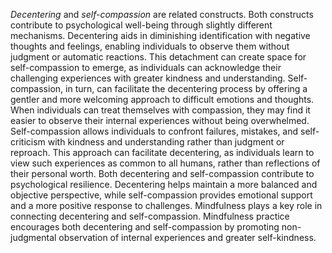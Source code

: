 *Decentering* and *self-compassion* are related constructs. Both constructs contribute to psychological well-being through slightly different mechanisms. Decentering aids in diminishing identification with negative thoughts and feelings, enabling individuals to observe them without judgment or automatic reactions. This detachment can create space for self-compassion to emerge, as individuals can acknowledge their challenging experiences with greater kindness and understanding. Self-compassion, in turn, can facilitate the decentering process by offering a gentler and more welcoming approach to difficult emotions and thoughts. When individuals can treat themselves with compassion, they may find it easier to observe their internal experiences without being overwhelmed. Self-compassion allows individuals to confront failures, mistakes, and self-criticism with kindness and understanding rather than judgment or reproach. This approach can facilitate decentering, as individuals learn to view such experiences as common to all humans, rather than reflections of their personal worth. Both decentering and self-compassion contribute to psychological resilience. Decentering helps maintain a more balanced and objective perspective, while self-compassion provides emotional support and a more positive response to challenges. Mindfulness plays a key role in connecting decentering and self-compassion. Mindfulness practice encourages both decentering and self-compassion by promoting non-judgmental observation of internal experiences and greater self-kindness.
